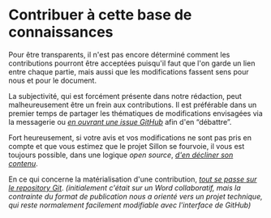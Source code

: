 # Contribuer à cette base de connaissances

Pour être transparents, il n'est pas encore déterminé comment les contributions pourront être acceptées puisqu'il faut que l'on garde un lien entre chaque partie, mais aussi que les modifications fassent sens pour nous et pour le document.

La subjectivité, qui est forcément présente dans notre rédaction, peut malheureusement être un frein aux contributions. Il est préférable dans un premier temps de partager les thématiques de modifications envisagées via la messagerie ou [_en ouvrant une issue GitHub_](https://github.com/sneko/sillon/issues) afin d'en “débattre”.

Fort heureusement, si votre avis et vos modifications ne sont pas pris en compte et que vous estimez que le projet Sillon se fourvoie, il vous est toujours possible, dans une logique _open source_, [_d'en décliner son contenu_](#décliner-cette-base-de-connaissances).

En ce qui concerne la matérialisation d'une contribution, [_tout se passe sur le repository Git_](https://github.com/sneko/sillon). _(initialement c'était sur un Word collaboratif, mais la contrainte du format de publication nous a orienté vers un projet technique, qui reste normalement facilement modifiable avec l'interface de GitHub)_
